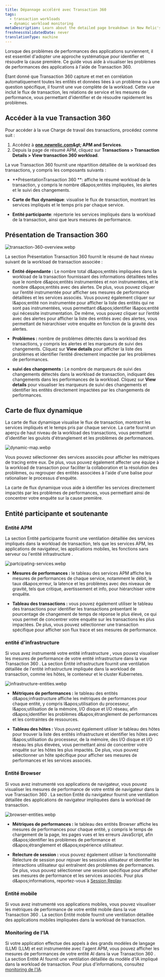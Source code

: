```yaml
---
title: Dépannage accéléré avec Transaction 360
tags:
  - transaction workloads
  - dynamic workload monitoring
metaDescription: Learn about the detailed page breakdown in New Relic's Transaction 360 feature.
freshnessValidatedDate: never
translationType: machine
---
```


Lorsque des problèmes de performances des applications surviennent, il est essentiel d'adopter une approche systématique pour identifier et résoudre la cause première. Ce guide vous aide à visualiser les problèmes de performances des applications à l'aide de Transaction 360.

Étant donné que Transaction 360 capture et met en corrélation automatiquement toutes les entités et données liées à un problème ou à une question spécifique, il fournit une vue complète de la workload. Cette vue inclut le flux de transaction, les relations de service et les mesures de performance, vous permettant d'identifier et de résoudre rapidement les problèmes.

## Accéder à la vue Transaction 360

Pour accéder à la vue Charge de travail des transactions, procédez comme suit :

1. Accédez à **[one.newrelic.com](https://one.newrelic.com)&amp;gt; APM and Services**.
2. Depuis la page de résumé APM, cliquez sur **Transactions &gt; Transaction Details &gt; View transaction 360 workload**.

La vue Transaction 360 fournit une répartition détaillée de la workload des transactions, y compris les composants suivants :

* **PrésentationTransaction 360 **: affiche le résumé workload de la transaction, y compris le nombre d&amp;apos;entités impliquées, les alertes et le suivi des changements.

* **Carte de flux dynamique**: visualise le flux de transaction, montrant les services impliqués et le temps pris par chaque service.

* **Entité participante**: répertorie les services impliqués dans la workload de la transaction, ainsi que leurs mesures de performance.

## Présentation de Transaction 360

<img title="transaction-360-overview.webp" alt="transaction-360-overview.webp" src="/images/transaction-360-overview.webp" />

La section Présentation Transaction 360 fournit le résumé de haut niveau suivant de la workload de transaction associée :

* **Entité dépendante :** Le nombre total d&amp;apos;entités impliquées dans la workload de la transaction fournissant des informations détaillées telles que le nombre d&amp;apos;entités instrumentées et non instrumentées, et le nombre d&amp;apos;entités avec des alertes. De plus, vous pouvez cliquer sur l’entité instrumentée pour afficher ses mesures de performance détaillées et les services associés. Vous pouvez également cliquer sur l&amp;apos;entité non instrumentée pour afficher la liste des entités qui ne sont pas instrumentées, vous permettant d&amp;apos;identifier l&amp;apos;entité qui nécessite instrumentation. De même, vous pouvez cliquer sur l’entité avec des alertes pour afficher la liste des entités avec des alertes, vous permettant de hiérarchiser votre enquête en fonction de la gravité des alertes.

* **Problèmes :** nombre de problèmes détectés dans la workload des transactions, y compris les alertes et les marqueurs de suivi des changements. Cliquez sur **View details** pour afficher la liste des problèmes et identifier l’entité directement impactée par les problèmes de performances.

* **suivi des changements :** Le nombre de marqueurs de suivi des changements détectés dans la workload de transaction, indiquant des changements dans les performances de la workload. Cliquez sur **View details** pour visualiser les marqueurs de suivi des changements et identifier les entités directement impactées par les changements de performances.

## Carte de flux dynamique

La carte de flux dynamique visualise le flux de transaction, montrant les services impliqués et le temps pris par chaque service. La carte fournit un aperçu de haut niveau de la workload des transactions, vous permettant d'identifier les goulots d'étranglement et les problèmes de performances.

<img title="dynamic-map.webp" alt="dynamic-map.webp" src="/images/dynamic-map.webp" />

Vous pouvez sélectionner des services associés pour afficher les métriques de tracing entre eux. De plus, vous pouvez également affecter une équipe à la workload de transaction pour faciliter la collaboration et la résolution des problèmes, ou regrouper des entités associées à l'aide d'une balise pour rationaliser le processus d'enquête.

La carte de flux dynamique vous aide à identifier les services directement impactés par les problèmes de performances, vous permettant ainsi de concentrer votre enquête sur la cause première.

## Entité participante et soutenante

### Entité APM

La section Entité participante fournit une ventilation détaillée des services impliqués dans la workload de transaction, tels que les services APM, les applications de navigateur, les applications mobiles, les fonctions sans serveur ou l'entité infrastructure .

<img title="partcipating-services.webp" alt="partcipating-services.webp" src="/images/partcipating-services.webp" />

* **Mesures de performances :** le tableau des services APM affiche les mesures de performances de chaque service, notamment le débit, le taux d&amp;apos;erreur, la latence et les problèmes avec des niveaux de gravité, tels que critique, avertissement et info, pour hiérarchiser votre enquête.

* **Tableau des transactions :** vous pouvez également utiliser le tableau des transactions pour identifier les transactions présentant le pourcentage de changement de temps de réponse le plus élevé, ce qui vous permet de concentrer votre enquête sur les transactions les plus impactées. De plus, vous pouvez sélectionner une transaction spécifique pour afficher son flux trace et ses mesures de performance.

### entité d'infrastructure

Si vous avez instrumenté votre entité infrastructure , vous pouvez visualiser les mesures de performance de votre entité infrastructure dans la vue Transaction 360 . La section Entité infrastructure fournit une ventilation détaillée de l'entité infrastructure impliquée dans la workload de transaction, comme les hôtes, le conteneur et le cluster Kubernetes.

<img title="infrastructure-entities.webp" alt="infrastructure-entities.webp" src="/images/infrastructure-entities.webp" />

* **Métriques de performances :** le tableau des entités d&amp;apos;infrastructure affiche les métriques de performances pour chaque entité, y compris l&amp;apos;utilisation du processeur, l&amp;apos;utilisation de la mémoire, I/O disque et I/O réseau, afin d&amp;apos;identifier les problèmes d&amp;apos;étranglement de performances et les contraintes de ressources.

* **Tableau des hôtes :** Vous pouvez également utiliser le tableau des hôtes pour trouver la liste des entités infrastructure et identifier les hôtes avec l&amp;apos;utilisation du processeur, de la mémoire, des I/O disque et I/O réseau les plus élevées, vous permettant ainsi de concentrer votre enquête sur les hôtes les plus impactés. De plus, vous pouvez sélectionner un hôte spécifique pour afficher ses mesures de performances et les services associés.

### Entité Browser

Si vous avez instrumenté vos applications de navigateur, vous pouvez visualiser les mesures de performance de votre entité de navigateur dans la vue Transaction 360 . La section Entité du navigateur fournit une ventilation détaillée des applications de navigateur impliquées dans la workload de transaction.

<img title="browser-entities.webp" alt="browser-entities.webp" src="/images/browser-entities.webp" />

* **Métriques de performances :** le tableau des entités Browser affiche les mesures de performances pour chaque entité, y compris le temps de chargement de la page, les pages vues et les erreurs JavaScript, afin d&amp;apos;identifier les problèmes de performance et d&amp;apos;étranglement et d&amp;apos;expérience utilisateur.

* **Relecture de session :** vous pouvez également utiliser la fonctionnalité Relecture de session pour rejouer les sessions utilisateur et identifier les interactions utilisateur qui entraînent des problèmes de performances. De plus, vous pouvez sélectionner une session spécifique pour afficher ses mesures de performance et les services associés. Pour plus d&amp;apos;informations, reportez-vous à [Session Replay](/docs/browser/browser-monitoring/browser-pro-features/session-replay/get-started/).

### Entité mobile

Si vous avez instrumenté vos applications mobiles, vous pouvez visualiser les métriques de performance de votre entité mobile dans la vue Transaction 360 . La section Entité mobile fournit une ventilation détaillée des applications mobiles impliquées dans la workload de transaction.

### Monitoring de l'IA

Si votre application effectue des appels à des grands modèles de langage (LLM) (LLM) et est instrumentée avec l'agent APM, vous pouvez afficher les mesures de performances de votre entité AI dans la vue Transaction 360 . La section Entité AI fournit une ventilation détaillée du modèle d'IA impliqué dans la workload de transaction. Pour plus d'informations, consultez [monitoring de l'IA](/docs/ai-monitoring/intro-to-ai-monitoring/).